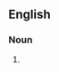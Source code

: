 {{also|double entendre}}

==English==

===Noun===
{{en-noun|head=[[double]]-[[entendre]]}}

# {{alternative spelling of|double entendre|lang=en}}
